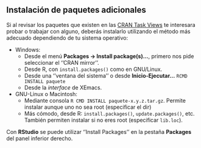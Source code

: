 Instalación de paquetes adicionales
-----------------------------------
Si al revisar los paquetes que existen en las [CRAN Task Views](http://cran.r-project.org/web/views/) te interesara probar o trabajar con alguno, deberás instalarlo utilizando el método más adecuado dependiendo de tu sistema operativo:
  
- Windows:
  - Desde el menú **Packages -> Install package(s)...**, primero nos pide seleccionar el ''CRAN mirror''.
  - Desde R, con `install.packages()` como en GNU/Linux.
  - Desde una ''ventana del sistema'' o desde **Inicio-Ejecutar...** `RCMD INSTALL paquete`
  - Desde la *interface* de XEmacs.

- GNU-Linux o Macintosh:
  - Mediante consola  `R CMD INSTALL paquete-x.y.z.tar.gz`. Permite instalar aunque uno no sea root (especificar el dir)
  - Más cómodo, desde R: `install.packages()`, `update.packages()`, etc. También permiten instalar si no eres root (especificar `lib.loc`).
  
Con **RStudio** se puede utilizar ''Install Packages'' en la pestaña **Packages** del panel inferior derecho.
